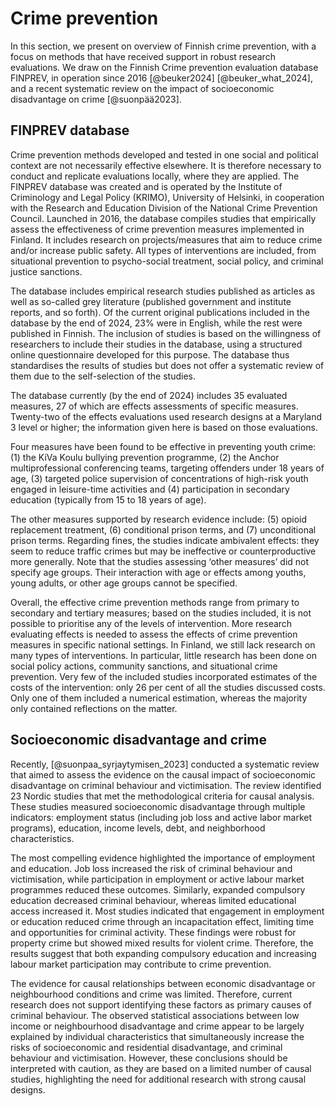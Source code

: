 # Crime prevention

In this section, we present on overview of Finnish crime prevention, with a focus on methods that have received support in robust research evaluations. We draw on the Finnish Crime prevention evaluation database FINPREV, in operation since 2016 [@beuker2024] [@beuker_what_2024], and a recent systematic review on the impact of socioeconomic disadvantage on crime [@suonpää2023]. 

## FINPREV database

Crime prevention methods developed and tested in one social and political context are not necessarily effective elsewhere. It is therefore necessary to conduct and replicate evaluations locally, where they are applied. The FINPREV database was created and is operated by the Institute of Criminology and Legal Policy (KRIMO), University of Helsinki, in cooperation with the Research and Education Division of the National Crime Prevention Council. Launched in 2016, the database compiles studies that empirically assess the effectiveness of crime prevention measures implemented in Finland. It includes research on projects/measures that aim to reduce crime and/or increase public safety. All types of interventions are included, from situational prevention to psycho-social treatment, social policy, and criminal justice sanctions.

The database includes empirical research studies published as articles as well as so-called grey literature (published government and institute reports, and so forth). Of the current original publications included in the database by the end of 2024, 23% were in English, while the rest were published in Finnish. The inclusion of studies is based on the willingness of researchers to include their studies in the database, using a structured online questionnaire developed for this purpose. The database thus standardises the results of studies but does not offer a systematic review of them due to the self-selection of the studies.

The database currently (by the end of 2024) includes 35 evaluated measures, 27 of which are effects assessments of specific measures. Twenty-two of the effects evaluations used research designs at a Maryland 3 level or higher; the information given here is based on those evaluations.

Four measures have been found to be effective in preventing youth crime: (1) the KiVa Koulu bullying prevention programme, (2) the Anchor multiprofessional conferencing teams, targeting offenders under 18 years of age, (3) targeted police supervision of concentrations of high-risk youth engaged in leisure-time activities and (4) participation in secondary education (typically from 15 to 18 years of age).

The other measures supported by research evidence include: (5) opioid replacement treatment, (6) conditional prison terms, and (7) unconditional prison terms. Regarding fines, the studies indicate ambivalent effects: they seem to reduce traffic crimes but may be ineffective or counterproductive more generally. Note that the studies assessing ‘other measures’ did not specify age groups. Their interaction with age or effects among youths, young adults, or other age groups cannot be specified.

Overall, the effective crime prevention methods range from primary to secondary and tertiary measures; based on the studies included, it is not possible to prioritise any of the levels of intervention. More research evaluating effects is needed to assess the effects of crime prevention measures in specific national settings. In Finland, we still lack research on many types of interventions. In particular, little research has been done on social policy actions, community sanctions, and situational crime prevention. Very few of the included studies incorporated estimates of the costs of the intervention: only 26 per cent of all the studies discussed costs. Only one of them included a numerical estimation, whereas the majority only contained reflections on the matter.

## Socioeconomic disadvantage and crime

Recently, [@suonpaa_syrjaytymisen_2023] conducted a systematic review that aimed to assess the evidence on the causal impact of socioeconomic disadvantage on criminal behaviour and victimisation. The review identified 23 Nordic studies that met the methodological criteria for causal analysis. These studies measured socioeconomic disadvantage through multiple indicators: employment status (including job loss and active labor market programs), education, income levels, debt, and neighborhood characteristics.

The most compelling evidence highlighted the importance of employment and education. Job loss increased the risk of criminal behaviour and victimisation, while participation in employment or active labour market programmes reduced these outcomes. Similarly, expanded compulsory education decreased criminal behaviour, whereas limited educational access increased it. Most studies indicated that engagement in employment or education reduced crime through an incapacitation effect, limiting time and opportunities for criminal activity. These findings were robust for property crime but showed mixed results for violent crime. Therefore, the results suggest that both expanding compulsory education and increasing labour market participation may contribute to crime prevention.

The evidence for causal relationships between economic disadvantage or neighbourhood conditions and crime was limited. Therefore, current research does not support identifying these factors as primary causes of criminal behaviour. The observed statistical associations between low income or neighbourhood disadvantage and crime appear to be largely explained by individual characteristics that simultaneously increase the risks of socioeconomic and residential disadvantage, and criminal behaviour and victimisation. However, these conclusions should be interpreted with caution, as they are based on a limited number of causal studies, highlighting the need for additional research with strong causal designs.
